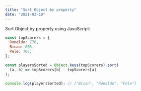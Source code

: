 ```yaml
---
title: "Sort Object by property"
date: "2021-03-19"
---
```


Sort Object by property using JavaScript:

```js title="Console"
const topScorers = {
  Ronaldo: 770,
  Bican: 805,
  Pele: 767,
};

const playersSorted = Object.keys(topScorers).sort(
  (a, b) => topScorers[b] - topScorers[a]
);

console.log(playersSorted); // ["Bican", "Ronaldo", "Pele"]
```
